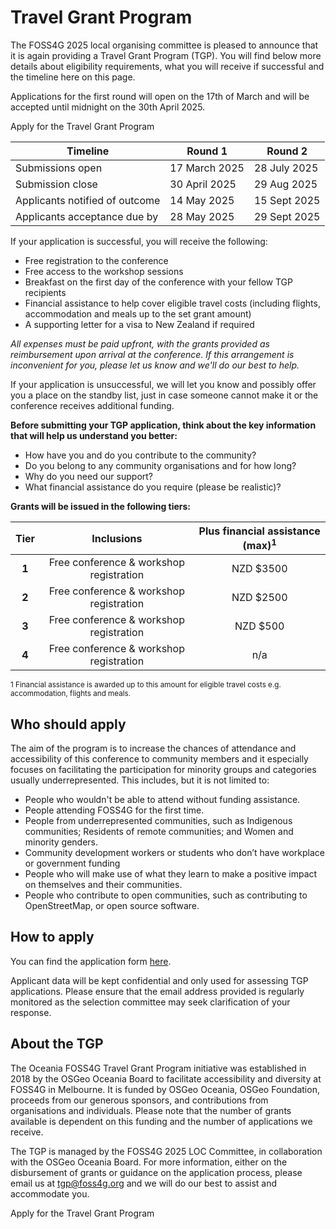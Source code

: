<Title>FOSS4G 2025 - Travel Grant Program</Title>

<HeaderImage url="/imgs/group photo.jpeg" positionY="40%" height="300" />

# Travel Grant Program

The FOSS4G 2025 local organising committee is pleased to announce that it is again providing a Travel Grant Program (TGP). You will find below more details about eligibility requirements, what you will receive if successful and the timeline here on this page.

Applications for the first round will open on the 17th of March and will be accepted until midnight on the 30th April 2025.

<StyledButton target="https://forms.gle/U2VaANxgkqVe48mP9" center>
  Apply for the Travel Grant Program
</StyledButton>

| Timeline                       | Round 1       | Round 2      |
| ------------------------------ | ------------- | ------------ |
| Submissions open               | 17 March 2025 | 28 July 2025 |
| Submission close               | 30 April 2025 | 29 Aug 2025  |
| Applicants notified of outcome | 14 May 2025   | 15 Sept 2025 |
| Applicants acceptance due by   | 28 May 2025   | 29 Sept 2025 |

If your application is successful, you will receive the following:

- Free registration to the conference
- Free access to the workshop sessions
- Breakfast on the first day of the conference with your fellow TGP recipients
- Financial assistance to help cover eligible travel costs (including flights, accommodation and meals up to the set grant amount)
- A supporting letter for a visa to New Zealand if required

*All expenses must be paid upfront, with the grants provided as reimbursement upon arrival at the conference. If this arrangement is inconvenient for you, please let us know and we'll do our best to help.*

If your application is unsuccessful, we will let you know and possibly offer you a place on the standby list, just in case someone cannot make it or the conference receives additional funding.

**Before submitting your TGP application, think about the key information that will help us understand you better:**

- How have you and do you contribute to the community?
- Do you belong to any community organisations and for how long?
- Why do you need our support?
- What financial assistance do you require (please be realistic)?

**Grants will be issued in the following tiers:** 

| **Tier**  |         	**Inclusions**          	| **Plus financial assistance (max)<sup>**1**</sup>** |
| :-------: | :-------------------------------------: | :----------------------------: |
|   **1**   | Free conference & workshop registration |        	NZD $3500       	|
|   **2**   | Free conference & workshop registration |        	NZD $2500       	|
|   **3**   | Free conference & workshop registration |        	NZD $500        	|
|   **4**   | Free conference & workshop registration |           	n/a          	|

<sup>1 Financial assistance is awarded up to this amount for eligible travel costs e.g. accommodation, flights and meals.</sup>

## Who should apply

The aim of the program is to increase the chances of attendance and accessibility of this conference to community members and it especially focuses on facilitating the participation for minority groups and categories usually underrepresented. This includes, but it is not limited to:

- People who wouldn't be able to attend without funding assistance.
- People attending FOSS4G for the first time.
- People from underrepresented communities, such as Indigenous communities; Residents of remote communities; and Women and minority genders.
- Community development workers or students who don’t have workplace or government funding
- People who will make use of what they learn to make a positive impact on themselves and their communities.
- People who contribute to open communities, such as contributing to OpenStreetMap, or open source software.

## How to apply

You can find the application form [here](https://forms.gle/U2VaANxgkqVe48mP9).

Applicant data will be kept confidential and only used for assessing TGP applications. Please ensure that the email address provided is regularly monitored as the selection committee may seek clarification of your response.


## About the TGP

The Oceania FOSS4G Travel Grant Program initiative was established in 2018 by the OSGeo Oceania Board to facilitate accessibility and diversity at FOSS4G in Melbourne. It is funded by OSGeo Oceania, OSGeo Foundation, proceeds from our generous sponsors, and contributions from organisations and individuals. Please note that the number of grants available is dependent on this funding and the number of applications we receive.

The TGP is managed by the FOSS4G 2025 LOC Committee, in collaboration with the OSGeo Oceania Board. For more information, either on the disbursement of grants or guidance on the application process, please email us at tgp@foss4g.org and we will do our best to assist and accommodate you.

<StyledButton target="https://forms.gle/U2VaANxgkqVe48mP9">
  Apply for the Travel Grant Program
</StyledButton>


<FooterImage
  url="/imgs/tg-breakfast.jpeg"
  alt="Travel Grant Program Breakfast"
  positionY="20%"
  height="300"
/>
